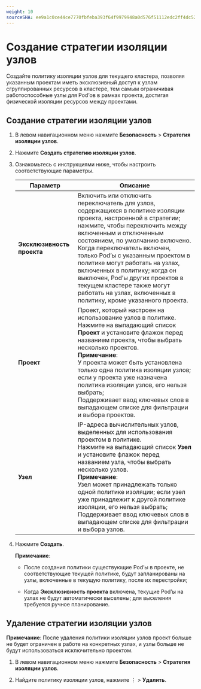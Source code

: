 ```yaml
---
weight: 10
sourceSHA: ee9a1c0ce44ce7770fbfeba393f64f9979948a0d576f51112edc2ff4dc528d9e
---
```


# Создание стратегии изоляции узлов

Создайте политику изоляции узлов для текущего кластера, позволяя указанным проектам иметь эксклюзивный доступ к узлам сгруппированных ресурсов в кластере, тем самым ограничивая работоспособные узлы для Pod’ов в рамках проекта, достигая физической изоляции ресурсов между проектами.

## Создание стратегии изоляции узлов

1. В левом навигационном меню нажмите **Безопасность** > **Стратегия изоляции узлов**.

2. Нажмите **Создать стратегию изоляции узлов**.

3. Ознакомьтесь с инструкциями ниже, чтобы настроить соответствующие параметры.

   | Параметр               | Описание                                                                                                                                                                                                                                                                                                                                                                                                                                                       |
   | ----------------------- | --------------------------------------------------------------------------------------------------------------------------------------------------------------------------------------------------------------------------------------------------------------------------------------------------------------------------------------------------------------------------------------------------------------------------------------------------------- |
   | **Эксклюзивность проекта** | Включить или отключить переключатель для узлов, содержащихся в политике изоляции проекта, настроенной в стратегии; нажмите, чтобы переключить между включенным и отключенным состоянием, по умолчанию включено. <br />Когда переключатель включен, только Pod’ы с указанным проектом в политике могут работать на узлах, включенных в политику; когда он выключен, Pod’ы других проектов в текущем кластере также могут работать на узлах, включенных в политику, кроме указанного проекта.       |
   | **Проект**             | Проект, который настроен на использование узлов в политике.<br />Нажмите на выпадающий список **Проект** и установите флажок перед названием проекта, чтобы выбрать несколько проектов.<br />**Примечание**:<br />У проекта может быть установлена только одна политика изоляции узлов; если у проекта уже назначена политика изоляции узлов, его нельзя выбрать; <br />Поддерживает ввод ключевых слов в выпадающем списке для фильтрации и выбора проектов.     |
   | **Узел**               | IP-адреса вычислительных узлов, выделенных для использования проектом в политике.<br />Нажмите на выпадающий список **Узел** и установите флажок перед названием узла, чтобы выбрать несколько узлов.<br />**Примечание**:<br />Узел может принадлежать только одной политике изоляции; если узел уже принадлежит к другой политике изоляции, его нельзя выбрать; <br />Поддерживает ввод ключевых слов в выпадающем списке для фильтрации и выбора узлов.        |

4. Нажмите **Создать**.

   **Примечание**:

   - После создания политики существующие Pod’ы в проекте, не соответствующие текущей политике, будут запланированы на узлы, включенные в текущую политику, после их перестройки;

   - Когда **Эксклюзивность проекта** включена, текущие Pod’ы на узлах не будут автоматически выселены; для выселения требуется ручное планирование.

## Удаление стратегии изоляции узлов

**Примечание**: После удаления политики изоляции узлов проект больше не будет ограничен в работе на конкретных узлах, и узлы больше не будут использоваться исключительно проектом.

1. В левом навигационном меню нажмите **Безопасность** > **Стратегия изоляции узлов**.

2. Найдите политику изоляции узлов, нажмите ⋮ > **Удалить**.
